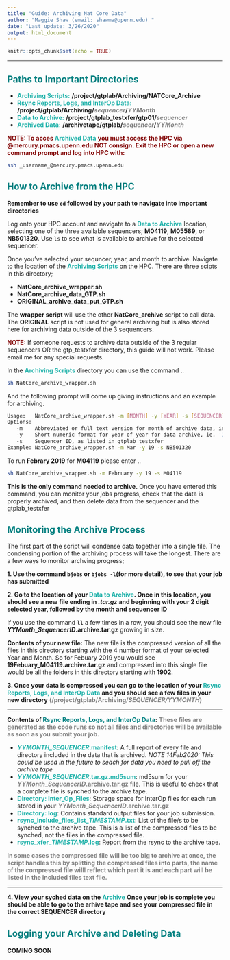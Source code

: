 ```yaml
---
title: "Guide: Archiving Nat Core Data"
author: "Maggie Shaw (email: shawma@upenn.edu) "
date: "Last update: 3/26/2020"
output: html_document
---
```


```r
knitr::opts_chunk$set(echo = TRUE)
```

___

## <span style="color:Teal">**Paths to Important Directories**</span>

* <span style="color:lightseagreen">**Archiving Scripts:**</span> **/project/gtplab/Archiving/NATCore_Archive**
* <span style="color:lightseagreen">**Rsync Reports, Logs, and InterOp Data:**</span> **/project/gtplab/Archiving/**<span style="color:gray">***sequencer***</span>**/**<span style="color:gray">***YYMonth***</span>
* <span style="color:lightseagreen">**Data to Archive:**</span> **/project/gtplab_testxfer/gtp01/**<span style="color:gray">***sequencer***</span>
* <span style="color:lightseagreen">**Archived Data:**</span> **/archivetape/gtplab/**<span style="color:gray">***sequencer***</span>**/**<span style="color:gray">***YYMonth***</span>

<span style="color:maroon">**NOTE: To acces **</span><span style="color:lightseagreen">**Archived Data**</span><span style="color:maroon"> **you must access the HPC via @mercury.pmacs.upenn.edu NOT consign. Exit the HPC or open a new command prompt and log into HPC with:** </span> 
```bash
ssh _username_@mercury.pmacs.upenn.edu
```

## <span style="color:Teal">**How to Archive from the HPC** </span>

**Remember to use `cd` followed by your path to navigate into important directories**

Log onto your HPC account and navigate to a <span style="color:lightseagreen">**Data to Archive**</span> location, selecting one of the three available sequencers; **M04119**, **M05589**, or **NB501320**. Use `ls` to see what is available to archive for the selected sequencer. 

Once you've selected your sequncer, year, and month to archive. Navigate to the location of the <span style="color:lightseagreen">**Archiving Scripts**</span> on the HPC. There are three scipts in this directory;

  * **NatCore_archive_wrapper.sh**
  * **NatCore_archive_data_GTP.sh**
  * **ORIGINAL_archive_data_put_GTP.sh**

The **wrapper script** will use the other **NatCore_archive** script to call data. The **ORIGINAL** script is not used for general archiving but is also stored here for archiving data outside of the 3 sequencers.

<span style="color:maroon">**NOTE:**</span> If someone requests to archive data outside of the 3 regular sequencers OR the gtp_testxfer directory, this guide will not work. Please email me for any special requests.

In the <span style="color:lightseagreen">**Archiving Scripts**</span> directory you can use the command ..
```bash
sh NatCore_archive_wrapper.sh
```

And the following prompt will come up giving instructions and an example for archiving. 
```bash
Usage:   NatCore_archive_wrapper.sh -m [MONTH] -y [YEAR] -s [SEQUENCER]
Options:
   -m    Abbreviated or full text version for month of archive data, ie 'March' or 'Mar'
   -y    Short numeric format for year of year for data archive, ie. '19'
   -s    Sequencer ID, as listed in gtplab_testxfer
Example: NatCore_archive_wrapper.sh -m Mar -y 19 -s NB501320
```

To run **Febrary 2019** for **M04119** please enter ..

```bash
sh NatCore_archive_wrapper.sh -m February -y 19 -s M04119
```

**This is the only command needed to archive.** Once you have entered this command, you can monitor your jobs progress, check that the data is properly archived, and then delete data from the sequencer and the gtplab_testxfer 

## <span style="color:Teal">**Monitoring the Archive Process**</span>

The first part of the script will condense data together into a single file. The condensing portion of the archiving process will take the longest. There are a few ways to monitor archving progress;

**1. Use the command `bjobs` or `bjobs -l`(for more detail), to see that your job has submitted**

**2. Go to the location of your <span style="color:lightseagreen">**Data to Archive**</span>. Once in this location, you should see a new file ending in *.tar.gz* and beginning with your 2 digit selected year, followed by the month and sequencer ID**

If you use the command **`ll`** a few times in a row, you should see the new file ***YYMonth*_*SequencerID*.archive.tar.gz** growing in size. 

**Contents of your new file:** The new file is the compressed version of all the files in this directory starting with the 4 number format of your selected Year and Month. So for Febuary 2019 you would see **19Febuary_M04119.archive.tar.gz** and compressed into this single file would be all the folders in this directory starting with **1902**.

**3. Once your data is compressed you can go to the location of your **<span style="color:lightseagreen">**Rsync Reports, Logs, and InterOp Data**</span> **and you should see a few files in your new directory** <span style="color:gray">**(/project/gtplab/Archiving/*SEQUENCER/YYMONTH*)**</span> 

___

**Contents of **<span style="color:teal">**Rsync Reports, Logs, and InterOp Data**</span>**:**
<span style="color:gray">**These files are generated as the code runs so not all files and directories will be available as soon as you submit your job.**</span>

  * <span style="color:lightseagreen">***YYMONTH_SEQUENCER*.manifest**</span>: A full report of every file and directory included in the data that is archived. *NOTE 14Feb2020: This could be used in the future to seach for data you need to pull off the archive tape*
  * <span style="color:lightseagreen">***YYMONTH_SEQUENCER*.tar.gz.md5sum**</span>: md5sum for your <span style="color:gray">***YYMonth*_*SequencerID*.archive.tar.gz**</span> file. This is useful to check that a complete file is synched to the archive tape. 
  * <span style="color:lightseagreen">**Directory: Inter_Op_Files**</span>: Storage space for InterOp files for each run stored in your <span style="color:gray">***YYMonth*_*SequencerID*.archive.tar.gz**</span>
  * <span style="color:lightseagreen">**Directory: log**</span>: Contains standard output files for your job submission.
  * <span style="color:lightseagreen">**rsync_include_files_list_*TIMESTAMP*.txt**</span>: List of the file/s to be synched to the archive tape. This is a list of the compressed files to be synched, not the files in the compressed file.
  * <span style="color:lightseagreen">**rsync_xfer_*TIMESTAMP*.log**</span>: Report from the rsync to the archive tape. 
  
<span style="color:gray">**In some cases the compressed file will be too big to archive at once, the script handles this by splitting the compressed files into parts, the name of the compressed file willl reflect which part it is and each part will be listed in the included files text file.**</span>

___

**4. View your syched data on the** <span style="color:lightseagreen">**Archive**</span> **Once your job is complete you should be able to go to the arhive tape and see your compressed file in the correct SEQUENCER directory**

## <span style="color:Teal">**Logging your Archive and Deleting Data**</span>

#### COMING SOON


